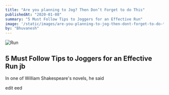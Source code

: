 ```yaml
---
title: "Are you planning to Jog? Then Don’t Forget to do This"
publishedAt: "2020-01-08"
summary: "5 Must Follow Tips to Joggers for an Effective Run"
image: '/static/images/are-you-planning-to-jog-then-dont-forget-to-do-this/run.jpg'
by: "Bhuvanesh"
---
```


![Run](/static/images/sample/fashion-supermodel-dress-mango-miranda-kerr.jpg)

## 5 Must Follow Tips to Joggers for an Effective Run jb

In one of William Shakespeare's novels, he said

edit eed
